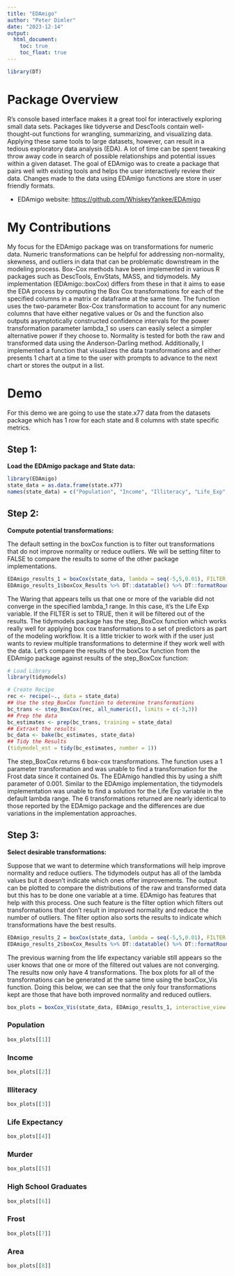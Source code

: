 ```yaml
---
title: "EDAmigo"
author: "Peter Dimler"
date: "2023-12-14"
output: 
  html_document:
    toc: true
    toc_float: true
---
```

```r
library(DT)
```

# Package Overview
R’s console based interface makes it a great tool for interactively exploring small data sets. Packages like tidyverse and DescTools contain well-thought-out functions for wrangling, summarizing, and visualizing data. Applying these same tools to large datasets, however, can result in a tedious exploratory data analysis (EDA). A lot of time can be spent tweaking throw away code in search of possible relationships and potential issues within a given dataset. The goal of EDAmigo was to create a package that pairs well with existing tools and helps the user interactively review their data. Changes made to the data using EDAmigo functions are store in user friendly formats.

* EDAmigo website: <https://github.com/WhiskeyYankee/EDAmigo>

# My Contributions
My focus for the EDAmigo package was on transformations for numeric data. Numeric transformations can be helpful for addressing non-normality, skewness, and outliers in data that can be problematic downstream in the modeling process. Box-Cox methods have been implemented in various R packages such as DescTools, EnvStats, MASS, and tidymodels. My implementation (EDAmigo::boxCox) differs from these in that it aims to ease the EDA process by computing the Box Cox transformations for each of the specified columns in a matrix or dataframe at the same time. The function uses the two-parameter Box-Cox transformation to account for any numeric columns that have either negative values or 0s and the function also outputs asymptotically constructed confidence intervals for the power transformation parameter lambda_1 so users can easily select a simpler alternative power if they choose to. Normality is tested for both the raw and transformed data using the Anderson-Darling method. Additionally, I implemented a function that visualizes the data transformations and either presents 1 chart at a time to the user with prompts to advance to the next chart or stores the output in a list.

# Demo
For this demo we are going to use the state.x77 data from the datasets package which has 1 row for each state and 8 columns with state specific metrics. 

## Step 1:
**Load the EDAmigo package and State data:**
```r
library(EDAmigo)
state_data = as.data.frame(state.x77)
names(state_data) = c("Population", "Income", "Illiteracy", "Life_Exp", "Murder", "HS_Grad", "Frost", "Area")
```

## Step 2:  
**Compute potential transformations:**

The default setting in the boxCox function is to filter out transformations that do not improve normality or reduce outliers. We will be setting filter to FALSE to compare the results to some of the other package implementations.

```r
EDAmigo_results_1 = boxCox(state_data, lambda = seq(-5,5,0.01), FILTER = FALSE)
EDAmigo_results_1$boxCox_Results %>% DT::datatable() %>% DT::formatRound(columns = 3:10, digits=3)
```

The Waring that appears tells us that one or more of the variable did not converge in the specified lambda_1 range. In this case, it's the Life Exp variable. If the FILTER is set to TRUE, then it will be filtered out of the results. The tidymodels package has the step_BoxCox function which works really well for applying box cox transformations to a set of predictors as part of the modeling workflow. It is a little trickier to work with if the user just wants to review multiple transformations to determine if they work well with the data. Let's compare the results of the boxCox function from the EDAmigo package against results of the step_BoxCox function:


```r
# Load Library
library(tidymodels)

# Create Recipe
rec <- recipe(~., data = state_data)
## Use the step_BoxCox function to determine transformations
bc_trans <- step_BoxCox(rec, all_numeric(), limits = c(-3,3))
## Prep the data
bc_estimates <- prep(bc_trans, training = state_data)
## Extraxt the results
bc_data <- bake(bc_estimates, state_data)
## Tidy the Results 
(tidymodel_est = tidy(bc_estimates, number = 1))
```

The step_BoxCox returns 6 box-cox transformations. The function uses a 1 parameter transformation and was unable to find a transformation for the Frost data since it contained 0s. The EDAmigo handled this by using a shift parameter of 0.001. Similar to the EDAmigo implementation, the tidymodels implementation was unable to find a solution for the Life Exp variable in the default lambda range. The 6 transformations returned are nearly identical to those reported by the EDAmigo package and the differences are due variations in the implementation approaches. 

## Step 3: {.tabset}
**Select desirable transformations:**

Suppose that we want to determine which transformations will help improve normality and reduce outliers. The tidymodels output has all of the lambda values but it doesn't indicate which ones offer improvements. The output can be plotted to compare the distributions of the raw and transformed data but this has to be done one variable at a time. EDAmigo has features that help with this process. One such feature is the filter option which filters out transformations that don't result in improved normality and reduce the number of outliers. The filter option also sorts the results to indicate which transformations have the best results. 

```r
EDAmigo_results_2 = boxCox(state_data, lambda = seq(-5,5,0.01), FILTER = TRUE)
EDAmigo_results_2$boxCox_Results %>% DT::datatable() %>% DT::formatRound(columns = 3:10, digits=3)
```

The previous warning from the life expectancy variable still appears so the user knows that one or more of the filtered out values are not converging. The results now only have 4 transformations. The box plots for all of the transformations can be generated at the same time using the boxCox_Vis function. Doing this below, we can see that the only four transformations kept are those that have both improved normality and reduced outliers.

```r
box_plots = boxCox_Vis(state_data, EDAmigo_results_1, interactive_view = FALSE)
```

### Population
```r
box_plots[[1]]
```

### Income
```r
box_plots[[2]]
```

### Illiteracy
```r
box_plots[[3]]
```

### Life Expectancy
```r
box_plots[[4]]
```

### Murder
```r
box_plots[[5]]
```

### High School Graduates
```r
box_plots[[6]]
```

### Frost
```r
box_plots[[7]]
```

### Area
```r
box_plots[[8]]
```
